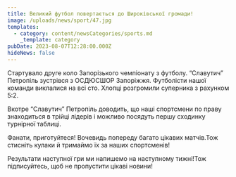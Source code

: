 ```yaml
---
title: Великий футбол повертається до Широківської громади!
image: /uploads/news/sport/47.jpg
templates:
  - category: content/newsCategories/sports.md
    _template: category
pubDate: 2023-08-07T12:28:00.000Z
hideNews: false
---
```


Стартувало друге коло Запорізького чемпіонату з футболу. “Славутич” Петропіль зустрівся з ОСДЮСШОР Запоріжжя. Футболісти нашої команди виклалися на всі сто. Хлопці розгромили суперника з рахунком 5:2. 

Вкотре “Славутич” Петропіль доводить, що наші спортсмени по праву знаходиться в трійці лідерів і можливо посядуть першу сходинку турнірної таблиці. 

Фанати, приготуйтеся! Вочевидь попереду багато цікавих матчів.Тож стисніть кулаки й тримаймо їх за наших спортсменів! 

Результати наступної гри ми напишемо на наступному тижні!Тож підписуйтесь, щоб не пропустити цікаві новини!





